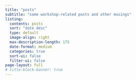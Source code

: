 ```yaml
---
title: "posts"
subtitle: "some workshop-related posts and other musings"
listing:
  contents: posts
  sort: "date desc"
  type: default
  image-align: right
  max-description-length: 175
  date-format: medium
  categories: true
  sort-ui: false
  filter-ui: false
page-layout: full
# title-block-banner: true
---
```


